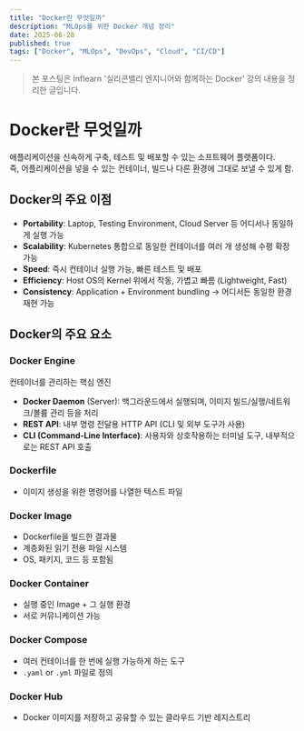 ```yaml
---
title: "Docker란 무엇일까"
description: "MLOps를 위한 Docker 개념 정리"
date: 2025-06-28
published: true
tags: ["Docker", "MLOps", "DevOps", "Cloud", "CI/CD"]
---
```


> 본 포스팅은 Inflearn '실리콘밸리 엔지니어와 함께하는 Docker' 강의 내용을 정리한 글입니다.

# Docker란 무엇일까

애플리케이션을 신속하게 구축, 테스트 및 배포할 수 있는 소프트웨어 플랫폼이다.  
즉, 어플리케이션을 넣을 수 있는 컨테이너, 빌드나 다른 환경에 그대로 보낼 수 있게 함.

## Docker의 주요 이점

- **Portability**: Laptop, Testing Environment, Cloud Server 등 어디서나 동일하게 실행 가능
- **Scalability**: Kubernetes 통합으로 동일한 컨테이너를 여러 개 생성해 수평 확장 가능
- **Speed**: 즉시 컨테이너 실행 가능, 빠른 테스트 및 배포
- **Efficiency**: Host OS의 Kernel 위에서 작동, 가볍고 빠름 (Lightweight, Fast)
- **Consistency**: Application + Environment bundling → 어디서든 동일한 환경 재현 가능

## Docker의 주요 요소

### Docker Engine
컨테이너를 관리하는 핵심 엔진

- **Docker Daemon** (Server): 백그라운드에서 실행되며, 이미지 빌드/실행/네트워크/볼륨 관리 등을 처리
- **REST API**: 내부 명령 전달용 HTTP API (CLI 및 외부 도구가 사용)
- **CLI (Command-Line Interface)**: 사용자와 상호작용하는 터미널 도구, 내부적으로는 REST API 호출

### Dockerfile
- 이미지 생성을 위한 명령어를 나열한 텍스트 파일

### Docker Image
- Dockerfile을 빌드한 결과물
- 계층화된 읽기 전용 파일 시스템
- OS, 패키지, 코드 등 포함됨

### Docker Container
- 실행 중인 Image + 그 실행 환경
- 서로 커뮤니케이션 가능

### Docker Compose
- 여러 컨테이너를 한 번에 실행 가능하게 하는 도구
- `.yaml` or `.yml` 파일로 정의

### Docker Hub
- Docker 이미지를 저장하고 공유할 수 있는 클라우드 기반 레지스트리